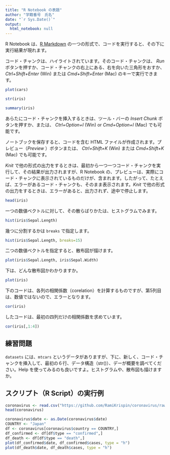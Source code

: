 ```yaml
---
title: "R Notebook の表題"
author: "学籍番号　氏名"
date: "`r Sys.Date()`"
output:
  html_notebook: null
---
```


R Notebook は、[R Markdown](http://rmarkdown.rstudio.com) の一つの形式で、コードを実行すると、その下に実行結果が現れます。

コード・チャンクは、ハイライトされています。そのコード・チャンクは、 *Run* ボタンを押すか、コード・チャンクの右上にある、右を向いた三角形をおすか、 *Ctrl+Shift+Enter* (Win) または *Cmd+Shift+Enter* (Mac) のキーで実行できます。

```r
plot(cars)
```
```r
str(iris)
```
```r
summary(iris)
```

あらたにコード・チャンクを挿入するときは、ツール・バーの *Insert Chunk* ボタンを押すか、または、 *Ctrl+Option+I* (Win) or *Cmd+Option+I* (Mac) でも可能です。

ノートブックを保存すると、コードを含む HTML ファイルが作成されます。プレビュー（*Preview* ）ボタンまたは、  *Ctrl+Shift+K* (Win) または *Cmd+Shift+K* (Mac) でも可能です。

*Knit* で他の形式の出力をするときは、最初から一つ一つコード・チャンクを実行して、その結果が出力されますが、R Notebook の、プレビューは、実際にコード・チャンクに表示されているものだけが、含まれます。したがって、たとえば、エラーがあるコード・チャンクも、そのまま表示されます。*Knit* で他の形式の出力をするときは、エラーがあると、出力されず、途中で停止します。

```r
head(iris)
```

一つの数値ベクトルに対して、その散らばりかたは、ヒストグラムでみます。

```r
hist(iris$Sepal.Length)
```

幾つに分割するかは `breaks` で指定します。

```r
hist(iris$Sepal.Length, breaks=15)
```

二つの数値ベクトルを指定すると、散布図が描けます。

```r
plot(iris$Sepal.Length, iris$Sepal.Width)
```

下は、どんな散布図かわかりますか。

```r
plot(iris)
```

下のコードは、各列の相関係数（corelation）を計算するものですが、第5列目は、数値ではないので、エラーとなります。

```r
cor(iris)
```

したコードは、最初の四列だけの相関係数を求めています。

```r
cor(iris[,1:4])
```

## 練習問題

`datasets` には、`mtcars` というデータがありますが、下に、新しく、コード・チャンクを挿入して、最初の６行、データ構造（str()）、デーが概要を調べてください。Help を使ってみるのも良いですよ。ヒストグラムや、散布図も描けますか。


## スクリプト（R Script）の実行例

```r
coronavirus <- read.csv("https://github.com/RamiKrispin/coronavirus/raw/master/csv/coronavirus.csv")
head(coronavirus)
```


```r
coronavirus$date <- as.Date(coronavirus$date)
COUNTRY <- "Japan"
df <- coronavirus[coronavirus$country == COUNTRY,]
df_confirmed <- df[df$type == "confirmed",]
df_death <- df[df$type == "death",]
plot(df_confirmed$date, df_confirmed$cases, type = "h")
plot(df_death$date, df_death$cases, type = "h")
```


